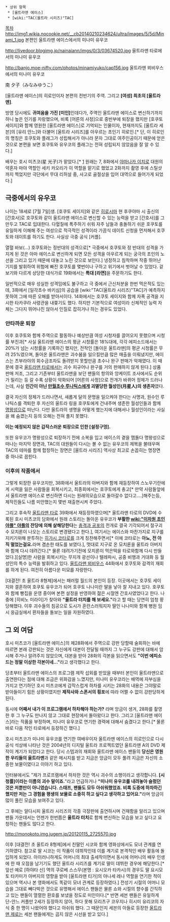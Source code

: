  * 상위 항목 
  * [울트라맨 에이스]
  * [wiki:"TAC(울트라 시리즈)"TAC]

[[목차]]
http://img1.wikia.nocookie.net/__cb20140210234624/ultra/images/5/5d/Minami_1.jpg
본편인 울트라맨 에이스에서의 미나미 유우코

http://livedoor.blogimg.jp/nainaiann/imgs/0/3/03674520.jpg
울트라맨 타로에서의 미나미 유우코

http://banjo.moe-nifty.com/photos/minamiyuko/cap156.jpg
울트라맨 뫼비우스에서의 미나미 유우코

南 夕子（みなみゆうこ）

[울트라맨 에이스]의 히로인이자 본편의 전반기의 주역. 그리고 '''[여성] 최초의 [울트라맨]'''.

방영 당시에도 '''귀여움을 가진 [미인]'''인데다가, 주역인 울트라맨 에이스로 변신하기까지 하니 높은 인기를 자랑했으며, 비록 [어른의 사정]으로 중반부에 퇴장을 했지만 [호쿠토 세이지]와 함께 영원한 [울트라맨 에이스]로 기억되는 인물이자, 현재까지도 [울트라 세븐]의 [유리 안느]와 더불어 [울트라 시리즈]를 아우르는 초인기 히로인.[* 단, 이 히로인의 명칭은 호쿠토와 플래그가 성립해서가 아니라 문자 그대로 여주인공이기 때문에 얻은 것으로 본편을 보면 호쿠토와 유우코의 플래그는 전혀 성립되지 않았음을 잘 알 수 있다.]

배우는 호시 미츠코(星 光子)가 맡았다.[* [http://p.twpl.jp/show/orig/5YhAX] 원래는 7, 8화에서 [[야마나카 이치로]] 대원의 약혼자 마야 역할인 세키 카오리가 이 역할을 맡기로 했었고 2화까지 촬영 후에 스틸샷까지 찍었지만 극단에서 무대 리허설 중, 사고로 골절상을 입어 대역으로 들어가게 되었다.]

== 극중에서의 유우코 ==
나이는 18세로 [7월 7일]생. [호쿠토 세이지]와 같은 [[히로시마]] 현 후쿠야마 시 출신의 [간호사]로 호쿠토와 같이 울트라맨 에이스로 변신할 수 있는 능력을 받고 [간호사]를 그만두고 TAC로 입대한다. 다혈질에 폭주하기 쉬워 자주 남들과 충돌하기 쉬운 호쿠토를 유일하게 이해해 주는 여성으로 적극적인 성격이라 가끔식 데이트 신청을 먼저해서 호쿠토와 데이트를 하기도 한다. 사실상 극중 공식 [커플].

열혈 바보(...) 호쿠토와는 정반대의 성격으로[* 극중에서 호쿠토와 정 반대의 성격을 가지게 된 것은 아마 에이스로 변신하게 되면 모든 성격을 아우르게 되는 궁극의 초인의 노선을 그리고 있기 때문에 대놓고 노린 것으로 보인다.] 냉정하고 침착하며 작중 뛰어난 기지를 발휘하여 위험에 빠진 호쿠토를 몇번이나 구하고 위기에서 벗어날 수 있었다. 겉보기와 다르게 상당한 대식가로 19화에서는 '''특대 [라면]'''을 주문하기도 한다. 

일반적으로 매우 성실한 성격임에도 불구하고 극 중에서 근신처분을 한번 먹은적도 있는데, 3화에서 [일각초수 바키심]의 공습을 [wiki:"TAC(울트라 시리즈)"TAC]가 예측하지 못하여 그에 따른 오해를 받아서이다. 14화에서는 호쿠토 세이지와 함께 자폭 공격을 지시한 타카쿠라 사령관을 내쫒기도 했다. 하지만 기본적으로 여성이라 신체적인 능력 자체는 그다지 뛰어나진 않아서 인질로 잡히거나 하는 경우도 있었다.

=== 안타까운 퇴장 ===
이후 호쿠토와 함께 주역으로 활동하나 예상만큼 여성 시청자를 끌어오지 못했으며 시청률 부진과[* 사실 울트라맨 에이스의 평균 시청률은 18%대에, 각각 에피소드에서는 20%가 넘는 시청률을 기록하긴 했지만, 전작인 [돌아온 울트라맨]의 평균 시청률은 무려 25%였으며, 돌아온 울트라맨은 괴수붐을 일으킬만큼 많은 매출을 이뤄냈지만, 에이스는 츠부라야의 회수금조차도 돌려받지 못할만큼 초수나 완구 판매가 악재였다. 이 때문에 결국 [[울트라맨 타로]]에서는 괴수 피규어나 완구를 거의 판매하지 않게 된다.] 상품 판매 저조, 그리고 기존부터 울트라맨을 보던 팬들의 항의와 앙케이트 조사에서도 순위가 밀리는 등 갈 수록 상황이 악화되어 [어른의 사정]으로 전개가 바뀌어 정체가 드러나는데, 사실 '''인간이 아닌 [[만월초수 루나틱스]]에게 괴멸당한 월성인(月星人)의 생존자'''였다.

결국 자신의 정체가 드러나면서, 새롭게 달의 문명을 일으켜야 한다는 사명과, 원수인 루나틱스를 격퇴한 후 자신의 울트라 링을 호쿠토에게 건내주며 생존한 월성인들과 함께 [[명왕성]]으로 떠난다. 다만 울트라의 생명을 어떻게 했는지에 대해서나 월성인이라는 사실을 왜 숨겼는지 등의 오해는 전혀 풀지 못했다. 

'''이는 예정되지 않은 갑작스러운 퇴장으로 인한 [설정구멍].'''

{{{#!html
<iframe width="480" height="360" src="http://serviceapi.nmv.naver.com/flash/convertIframeTag.nhn?vid=7908D70E555EACA33E2D928155487839090E&outKey=V128d5368740cfcce0f0119e3ee1bb08efd891be8454cc7d178c619e3ee1bb08efd89" frameborder="no" scrolling="no"></iframe>}}}

또한 유우코가 명왕성으로 퇴장하기 전에 소복을 입고 에이스의 곁을 맴돌다 명왕성으로 떠나는 마지막 장면과, TAC의 대원들이 다시는 볼 수 없는 유우코의 제복을 불태우며 TAC의 테마를 함께 합창하는 장면은 [울트라 시리즈] 역사상 최고로 손꼽히는 명장면 중 하나로 꼽힌다.

=== 이후의 작품에서 ===
그렇게 퇴장한 유우코지만, 38화에서 울트라의 아버지와 함께 재등장하여 스노우기란에게 시력을 잃은 사람들을 회복시키고, 최종회에서는 호쿠토에게 충고[* 만약 사람들앞에서 울트라맨 에이스로 변신하면 다시는 원래의모습으로 돌아갈수 없다고....]해주는등, 제작진들도 나름 미안했는지 몇번 재출현시켜 주었다.

그리고 후속작 [[울트라맨 타로]] 39화에서 재등장하였으며[* 울트라맨 타로의 DVD에 수록된 호시 미츠코의 담화에서 원래 스토리는 돌아온 유우코가 '''부활한 [[wiki:"이차원 초인 야플" 야플]]의 잔당에 의해 살해당한다'''는 [[충격과 공포]]의 전개로 결국 기각되어서 절구괴수 모치론이 나오는 스토리로 변경됐다고 한다.], 여기서는 에이스와 마찬가지로 지구를 지키기위해 분투하는 [[히가시 코타로]]를 크게 칭찬해주면서[* 이에 코타로는 '''아뇨, 전 아직 멀었는걸요.'''라며 겸손한 태도를 보였다.], 멋대로 지구로 온 모치론을 울트라 아버지와 함께 다시 데려간다.[* 물론 데려가기전에 모치론이 먹은떡을 타로와함께 다시 만들었다.][실명]한 사람을 회복시키는 무지개 광선이나 텔레파시, 공중 비행과 거대화 등 월성인의 특수 능력을 발휘하고 있다. [[울트라맨 뫼비우스]] 44화에서 호쿠토와 감격의 재회를 하게 된다. 여전히 아름다운 미모를 자랑한다.

[대결전! 초 울트라 8형제]에서는 패러럴 월드의 본인이 등장. 이곳에서는 호쿠토 세이지와 결혼하여 호쿠토 유우코가 되어 호쿠토 나나미란 딸을 낳아 잘 지내고 있다. 호쿠토와 함께 빵집을 운영 중이며 본편 설정을 반영하여 젊은 시절엔 간호사였었다고 한다. 나중에 [히비노 미라이]가 찾아와 '''"울트라 터치를 해 보세요."'''라고 할 때는 당연히 엄청 황당해했다. 이후 괴수들의 침공으로 도시가 혼란스러워지자 딸인 나나미와 함께 병원 임시 응급실에서 환자들을 돌보는 일을 자원하였다.

== 그 외 여담 == 
호시 미츠코가 [울트라맨 에이스]의 제28화에서 주역으로 강판 당할때 술회하는 바에 따르면 본래 강판되는 것은 자신에게 대본이 전달될 때까지 그 누구도 강판에 대해서 암시해 주거나 알려주지 않았으며, 대본을 받아 28화의 각본을 읽으면서도 '''"이번 에피소드는 정말 이상한 각본이네..."'''라고 생각했다고 한다.

당초부터 울트라맨 에이스의 프로그램 제작 섭외를 받았을 때부터 본인이 울트라맨으로 출연한다는 점에 대해 조금은 위화감을 느꼈지만, 미나미 유우코라는 배역에 자부심을 가지고 연기하던 호시 미츠코에게 갑작스럽게 하차를 시키는 28화의 내용은 그야말로 받아들이기 힘든 상황이였지만 '''제작사와 스폰서의 횡포'''에 따라 어쩔 수 없이 강판당하게 된다.

동시에 '''어째서 내가 이 프로그램에서 하차해야 하는가?''' 라며 앙금이 생겨, 28화를 촬영한 후 그 누구도 만나지 않고 그대로 현장에서 돌아왔다고 한다. 그리고 [울트라맨 에이스]라는 작품을 부정하며, 미나미 유우코로 연기한 경력에 대해서 숨겼다고 한다.[* 물론 바로 다음 작인 타로에서 등장하긴 했다.]

호시 미츠코가 미나미 유우코를 연기한 여배우이자 울트라맨 에이스의 히로인으로 다시 공식 석상에 나타난 것은 2004년의 디지털 울트라 프로젝트였던 울트라맨 A의 DVD 제작이 계기가 되었다고 한다. 당시 스텝과의 재회와 울트라맨 에이스 팬들의 '''당신은 영원한 우리들의 울트라맨'''과 같은 메시지를 받고 지금은 앙금이 모두 풀려 지금은 자신의 소중한 보물이였다고 이야기 하고 있다.

인터뷰에서도 "제가 프로프램에서 하차한 것은 역시 괴수의 소행이라고 생각합니다. '''[시청률]이라는 이름의 괴수 말이죠.'''"라고 언급하거나 '''"미나미 유우코를 내려놓아 슬펐던 것은 저뿐만이 아니였습니다. 스태프, 팬들도 모두 아쉬워했었죠. 비록 도중에 하차하긴 했지만 저는 그 경험을 평생의 보물로 소중히 하고 싶다고 생각하고 있어요."'''라며 앙금이 많이 풀린 모습을 보여주고 있다.

그 후에는 알다시피 울트라 시리즈의 각종 극장판에 출연하시며 건재함을 알리고 있으며 팬들 가운데서는 언젠가 한번쯤은 '''울트라 터치'''로 함께 변신하는 모습을 보고 싶다고 요청하는 팬들도 많다고 한다.

http://monokoto.img.jugem.jp/20120115_2725570.jpg

이후 [대결전! 초 울트라 8형제]에서 친딸인 시코와 함께 영화상에서도 모녀 관계를 연기하였다. 참고로 딸 시코는 이 작품이 데뷔작인데 이를 계기로 본격적인 배우 활동에 돌입하게 되었다. 아이러니하게도 어머니의 최대 출세작이면서 동시에 어머니의 배우 인생에 한 때 오점을 남기기도 했던 울트라 시리즈를 계기로 딸이 데뷔한 경우에 해당한다.[* 앞선 예로 [하야타 신] 역의 쿠로베 스스무(본명 : 요시오카 타카시)의 경우도 딸 요시모토 타카미가 아버지의 영향을 받아 [울트라맨 티가]의 야나세 레나 역할을 연기한 적이 있으며 역시나 본 영화에서도 똑같이 모녀 관계로 등장하였다.] 전성기 시절의 어머니 모습을 그대로 빼다박은 것으로 유명해서 에이스 팬들은 물론 쇼와 시절의 향수를 간직하고 있는 팬들이 열렬한 환호를 보냈을 정도로 미인이다.[* 반면 세븐 팬들은 유일하게 단-안느 커플만 2세가 등장하지 않아, 하다 못해 모리츠구 코우지나 히시미 유리코의 자식 중 한 명이 나왔어야 했다고 아쉬워 했다. 그 때문인지 세븐의 아들로 등장한 [[울트라맨 제로]]는 세븐 팬들에게는 곱지 않은 시선을 받고 있다.]
